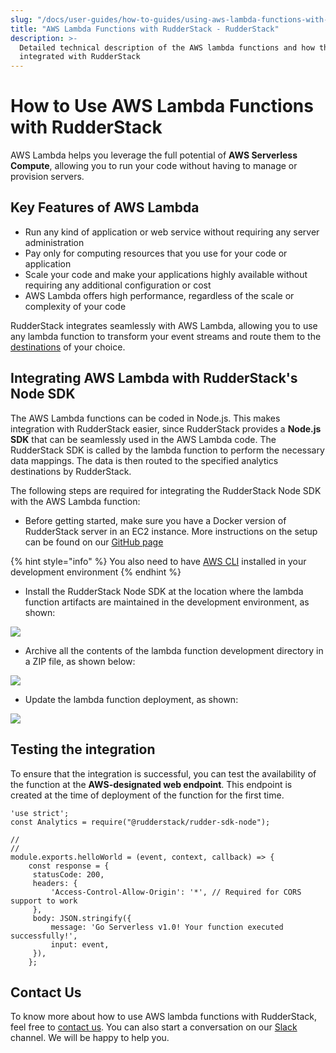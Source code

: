 ```yaml
---
slug: "/docs/user-guides/how-to-guides/using-aws-lambda-functions-with-rudderstack"
title: "AWS Lambda Functions with RudderStack - RudderStack"
description: >-
  Detailed technical description of the AWS lambda functions and how they can be
  integrated with RudderStack
---
```


# How to Use AWS Lambda Functions with RudderStack

AWS Lambda helps you leverage the full potential of **AWS Serverless Compute**, allowing you to run your code without having to manage or provision servers.

## Key Features of AWS Lambda

- Run any kind of application or web service without requiring any server administration
- Pay only for computing resources that you use for your code or application
- Scale your code and make your applications highly available without requiring any additional configuration or cost
- AWS Lambda offers high performance, regardless of the scale or complexity of your code

RudderStack integrates seamlessly with AWS Lambda, allowing you to use any lambda function to transform your event streams and route them to the [destinations](https://docs.rudderstack.com/destinations#popular-destinations) of your choice.

## Integrating AWS Lambda with RudderStack's Node SDK

The AWS Lambda functions can be coded in Node.js. This makes integration with RudderStack easier, since RudderStack provides a **Node.js SDK** that can be seamlessly used in the AWS Lambda code. The RudderStack SDK is called by the lambda function to perform the necessary data mappings. The data is then routed to the specified analytics destinations by RudderStack.

The following steps are required for integrating the RudderStack Node SDK with the AWS Lambda function:

- Before getting started, make sure you have a Docker version of RudderStack server in an EC2 instance. More instructions on the setup can be found on our [GitHub page](https://github.com/rudderlabs/rudder-server#setup-instructions-docker)

{% hint style="info" %}
You also need to have [AWS CLI](https://docs.aws.amazon.com/cli/latest/userguide/cli-chap-install.html) installed in your development environment
{% endhint %}

- Install the RudderStack Node SDK at the location where the lambda function artifacts are maintained in the development environment, as shown:

![](https://lh5.googleusercontent.com/r8S9Lz7hdric1qarjrNIifSQFbzfrIDtHqC7Z23pay_h9FlktfsSgXOYRZHPylbbfOQIj47DR7nTf0ABlbH8fEGY_e6WO2eJx6fdVHDIHXTA57p4_a-OTYkbZ3TMh5IHESf-4kg8)

- Archive all the contents of the lambda function development directory in a ZIP file, as shown below:

![](https://lh6.googleusercontent.com/CJMBcKcleFAh5AJuD77ggZv-tqDdyxBw7c7eAC8QWlvpehfUnam34vWjRWvxzst2NMDEvL8tCVo1YwLZNSIjfxMNXGqdDzAFvn2mCCNQChUXKvrgSq9r7QtsvSh6vAYFIpMd6Pvt)

- Update the lambda function deployment, as shown:

![](https://lh5.googleusercontent.com/fA_9hWGzBx8g0nlWzmcXcJWf5guTY47Zc6gEZfJ2OWwfnrhdZ-Am53YgzpEz0ziVrop4grs_mh-Wx8tf2ogUmhddCGjXiyhjpAtR4f6B9ON8iJLCzvzOZxFji3FsnDJyJOsj863T)

## Testing the integration

To ensure that the integration is successful, you can test the availability of the function at the **AWS-designated web endpoint**. This endpoint is created at the time of deployment of the function for the first time.

```text
'use strict';
const Analytics = require("@rudderstack/rudder-sdk-node");

//
//
module.exports.helloWorld = (event, context, callback) => {
    const response = {
   	 statusCode: 200,
   	 headers: {
   		 'Access-Control-Allow-Origin': '*', // Required for CORS support to work
   	 },
   	 body: JSON.stringify({
   		 message: 'Go Serverless v1.0! Your function executed successfully!',
   		 input: event,
   	 }),
    };
```

## Contact Us

To know more about how to use AWS lambda functions with RudderStack, feel free to [contact us](mailto:%20docs@rudderstack.com). You can also start a conversation on our [Slack](https://resources.rudderstack.com/join-rudderstack-slack) channel. We will be happy to help you.
